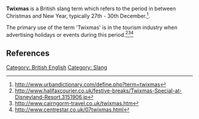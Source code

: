 {{move to wiktionary}}
'''Twixmas''' is a British slang term which refers to the period in between Christmas and New Year, typically 27th - 30th December.<ref>http://www.urbandictionary.com/define.php?term=twixmas</ref>.

The primary use of the term 'Twixmas' is in the tourism industry when advertising holidays or events during this period.<ref>http://www.halifaxcourier.co.uk/festive-breaks/Twixmas-Special-at-Disneyland-Resort.3151906.jp</ref><ref>http://www.cairngorm-travel.co.uk/twixmas.htm</ref><ref>http://www.centrestar.co.uk/07twixmas.html</ref>

==References==
<references />

[[Category: British English]]
[[Category: Slang]]